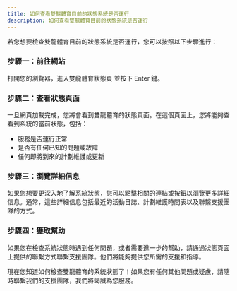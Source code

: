 ```yaml
---
title: 如何查看雙龍體育目前的狀態系統是否運行
description: 如何查看雙龍體育目前的狀態系統是否運行
---
```


若您想要檢查雙龍體育目前的狀態系統是否運行，您可以按照以下步驟進行：

### 步驟一：前往網站

打開您的瀏覽器，進入雙龍體育狀態頁 並按下 Enter 鍵。

### 步驟二：查看狀態頁面

一旦網頁加載完成，您將會看到雙龍體育的狀態頁面。在這個頁面上，您將能夠查看到系統的當前狀態，包括：

- 服務是否運行正常
- 是否有任何已知的問題或故障
- 任何即將到來的計劃維護或更新

### 步驟三：瀏覽詳細信息

如果您想要更深入地了解系統狀態，您可以點擊相關的連結或按鈕以瀏覽更多詳細信息。通常，這些詳細信息包括最近的活動日誌、計劃維護時間表以及聯繫支援團隊的方式。

### 步驟四：獲取幫助

如果您在檢查系統狀態時遇到任何問題，或者需要進一步的幫助，請通過狀態頁面上提供的聯繫方式聯繫支援團隊。他們將能夠提供您所需的支援和指導。

現在您知道如何檢查雙龍體育的系統狀態了！如果您有任何其他問題或疑慮，請隨時聯繫我們的支援團隊，我們將竭誠為您服務。
